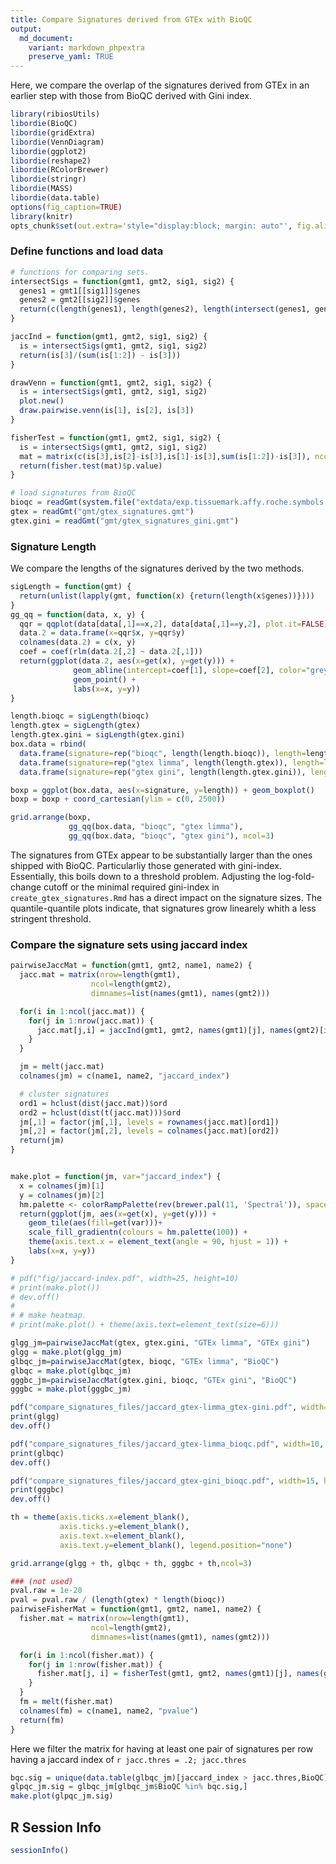 ```yaml
---
title: Compare Signatures derived from GTEx with BioQC
output:
  md_document:
    variant: markdown_phpextra
    preserve_yaml: TRUE
---
```


Here, we compare the overlap of the signatures derived from GTEx in an earlier step with those from BioQC derived with Gini index.


```r
library(ribiosUtils)
libordie(BioQC)
libordie(gridExtra)
libordie(VennDiagram)
libordie(ggplot2)
libordie(reshape2)
libordie(RColorBrewer)
libordie(stringr)
libordie(MASS)
libordie(data.table)
options(fig_caption=TRUE)
library(knitr)
opts_chunk$set(out.extra='style="display:block; margin: auto"', fig.align="center") 
```

### Define functions and load data
```r
# functions for comparing sets. 
intersectSigs = function(gmt1, gmt2, sig1, sig2) {
  genes1 = gmt1[[sig1]]$genes
  genes2 = gmt2[[sig2]]$genes
  return(c(length(genes1), length(genes2), length(intersect(genes1, genes2))))
}

jaccInd = function(gmt1, gmt2, sig1, sig2) {
  is = intersectSigs(gmt1, gmt2, sig1, sig2)
  return(is[3]/(sum(is[1:2]) - is[3]))
}

drawVenn = function(gmt1, gmt2, sig1, sig2) {
  is = intersectSigs(gmt1, gmt2, sig1, sig2)
  plot.new()
  draw.pairwise.venn(is[1], is[2], is[3])
}

fisherTest = function(gmt1, gmt2, sig1, sig2) {
  is = intersectSigs(gmt1, gmt2, sig1, sig2)
  mat = matrix(c(is[3],is[2]-is[3],is[1]-is[3],sum(is[1:2])-is[3]), ncol=2)
  return(fisher.test(mat)$p.value)
}
```

```r
# load signatures from BioQC
bioqc = readGmt(system.file("extdata/exp.tissuemark.affy.roche.symbols.gmt", package="BioQC"))
gtex = readGmt("gmt/gtex_signatures.gmt")
gtex.gini = readGmt("gmt/gtex_signatures_gini.gmt") 
```

### Signature Length
We compare the lengths of the signatures derived by the two methods. 
```r
sigLength = function(gmt) {
  return(unlist(lapply(gmt, function(x) {return(length(x$genes))})))
}
gg_qq = function(data, x, y) {
  qqr = qqplot(data[data[,1]==x,2], data[data[,1]==y,2], plot.it=FALSE)
  data.2 = data.frame(x=qqr$x, y=qqr$y)
  colnames(data.2) = c(x, y)
  coef = coef(rlm(data.2[,2] ~ data.2[,1]))
  return(ggplot(data.2, aes(x=get(x), y=get(y))) +
              geom_abline(intercept=coef[1], slope=coef[2], color="grey") +
              geom_point() + 
              labs(x=x, y=y))
}

length.bioqc = sigLength(bioqc)
length.gtex = sigLength(gtex)
length.gtex.gini = sigLength(gtex.gini)
box.data = rbind(
  data.frame(signature=rep("bioqc", length(length.bioqc)), length=length.bioqc),
  data.frame(signature=rep("gtex limma", length(length.gtex)), length=length.gtex),
  data.frame(signature=rep("gtex gini", length(length.gtex.gini)), length=length.gtex.gini))

boxp = ggplot(box.data, aes(x=signature, y=length)) + geom_boxplot()
boxp = boxp + coord_cartesian(ylim = c(0, 2500))

grid.arrange(boxp, 
             gg_qq(box.data, "bioqc", "gtex limma"), 
             gg_qq(box.data, "bioqc", "gtex gini"), ncol=3)
```
The signatures from GTEx appear to be substantially larger than the ones shipped with BioQC. Particularliy those generated with gini-index. Essentially, this boils down to a threshold problem. Adjusting the log-fold-change cutoff or the minimal required gini-index in `create_gtex_signatures.Rmd` has a direct impact on the signature sizes. The quantile-quantile plots indicate, that signatures grow linearely whith a less stringent threshold. 


### Compare the signature sets using jaccard index
```r
pairwiseJaccMat = function(gmt1, gmt2, name1, name2) { 
  jacc.mat = matrix(nrow=length(gmt1),
                  ncol=length(gmt2),
                  dimnames=list(names(gmt1), names(gmt2)))

  for(i in 1:ncol(jacc.mat)) {
    for(j in 1:nrow(jacc.mat)) {
      jacc.mat[j,i] = jaccInd(gmt1, gmt2, names(gmt1)[j], names(gmt2)[i])
    }
  }

  jm = melt(jacc.mat)
  colnames(jm) = c(name1, name2, "jaccard_index")

  # cluster signatures
  ord1 = hclust(dist(jacc.mat))$ord
  ord2 = hclust(dist(t(jacc.mat)))$ord
  jm[,1] = factor(jm[,1], levels = rownames(jacc.mat)[ord1])
  jm[,2] = factor(jm[,2], levels = colnames(jacc.mat)[ord2])
  return(jm)
}


make.plot = function(jm, var="jaccard_index") {
  x = colnames(jm)[1]
  y = colnames(jm)[2]
  hm.palette <- colorRampPalette(rev(brewer.pal(11, 'Spectral')), space='Lab')  
  return(ggplot(jm, aes(x=get(x), y=get(y))) + 
    geom_tile(aes(fill=get(var)))+
    scale_fill_gradientn(colours = hm.palette(100)) +
    theme(axis.text.x = element_text(angle = 90, hjust = 1)) + 
    labs(x=x, y=y))
}

# pdf("fig/jaccard-index.pdf", width=25, height=10)
# print(make.plot())
# dev.off()
# 
# # make heatmap. 
# print(make.plot() + theme(axis.text=element_text(size=6)))

glgg_jm=pairwiseJaccMat(gtex, gtex.gini, "GTEx limma", "GTEx gini")
glgg = make.plot(glgg_jm)
glbqc_jm=pairwiseJaccMat(gtex, bioqc, "GTEx limma", "BioQC")
glbqc = make.plot(glbqc_jm)
gggbc_jm=pairwiseJaccMat(gtex.gini, bioqc, "GTEx gini", "BioQC")
gggbc = make.plot(gggbc_jm)

pdf("compare_signatures_files/jaccard_gtex-limma_gtex-gini.pdf", width=10, height=12)
print(glgg)
dev.off()

pdf("compare_signatures_files/jaccard_gtex-limma_bioqc.pdf", width=10, height=35)
print(glbqc)
dev.off()

pdf("compare_signatures_files/jaccard_gtex-gini_bioqc.pdf", width=15, height=35)
print(gggbc)
dev.off()

th = theme(axis.ticks.x=element_blank(),
           axis.ticks.y=element_blank(), 
           axis.text.x=element_blank(),
           axis.text.y=element_blank(), legend.position="none")

grid.arrange(glgg + th, glbqc + th, gggbc + th,ncol=3)
```

```r
### (not used)
pval.raw = 1e-20
pval = pval.raw / (length(gtex) * length(bioqc))
pairwiseFisherMat = function(gmt1, gmt2, name1, name2) {
  fisher.mat = matrix(nrow=length(gmt1),
                  ncol=length(gmt2),
                  dimnames=list(names(gmt1), names(gmt2)))

  for(i in 1:ncol(fisher.mat)) {
    for(j in 1:nrow(fisher.mat)) {
      fisher.mat[j, i] = fisherTest(gmt1, gmt2, names(gmt1)[j], names(gmt2)[i])
    }
  }
  fm = melt(fisher.mat)
  colnames(fm) = c(name1, name2, "pvalue")
  return(fm)
}
```

Here we filter the matrix for having at least one pair of signatures per row having a jaccard index of `r jacc.thres = .2; jacc.thres`
```r
bqc.sig = unique(data.table(glbqc_jm)[jaccard_index > jacc.thres,BioQC])
glpqc_jm.sig = glbqc_jm[glbqc_jm$BioQC %in% bqc.sig,]
make.plot(glpqc_jm.sig)
```


## R Session Info
```r
sessionInfo()
```

